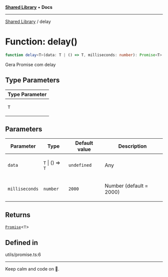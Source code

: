 
<Meta title="Libs/Shared/functions/delay" />



[**Shared Library**](/?path=/docs/libs-shared-overview--page) • **Docs**

***

[Shared Library](/?path=/docs/libs-shared-overview--page) / delay

# Function: delay()

```ts
function delay<T>(data: T | () => T, milliseconds: number): Promise<T>
```

Gera Promise com delay

## Type Parameters

<table>
<thead>
<tr>
<th>Type Parameter</th>
</tr>
</thead>
<tbody>
<tr>
<td>

`T`

</td>
</tr>
</tbody>
</table>

## Parameters

<table>
<thead>
<tr>
<th>Parameter</th>
<th>Type</th>
<th>Default value</th>
<th>Description</th>
</tr>
</thead>
<tbody>
<tr>
<td>

`data`

</td>
<td>

`T` \| () => `T`

</td>
<td>

`undefined`

</td>
<td>

Any

</td>
</tr>
<tr>
<td>

`milliseconds`

</td>
<td>

`number`

</td>
<td>

`2000`

</td>
<td>

Number (default = 2000)

</td>
</tr>
</tbody>
</table>

## Returns

[`Promise`](https://developer.mozilla.org/docs/Web/JavaScript/Reference/Global_Objects/Promise)\<`T`\>

## Defined in

utils/promise.ts:6


***

Keep calm and code on 🤘.